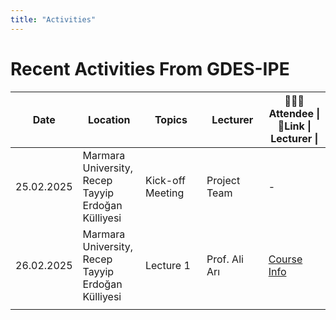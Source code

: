 ```yaml
---
title: "Activities"
---
```


# Recent Activities From GDES-IPE

| Date       | Location                                           | Topics           | Lecturer      | 🧑‍🤝‍🧑Attendee \| 🔗Link \| Lecturer \|     |
|---------------|---------------|---------------|---------------|---------------|
| 25.02.2025 | Marmara University, Recep Tayyip Erdoğan Külliyesi | Kick-off Meeting | Project Team  | \-                                      |
| 26.02.2025 | Marmara University, Recep Tayyip Erdoğan Külliyesi | Lecture 1        | Prof. Ali Arı | [Course Info](Lecture/Lecture1.html#/1) |
|            |                                                    |                  |               |                                         |
